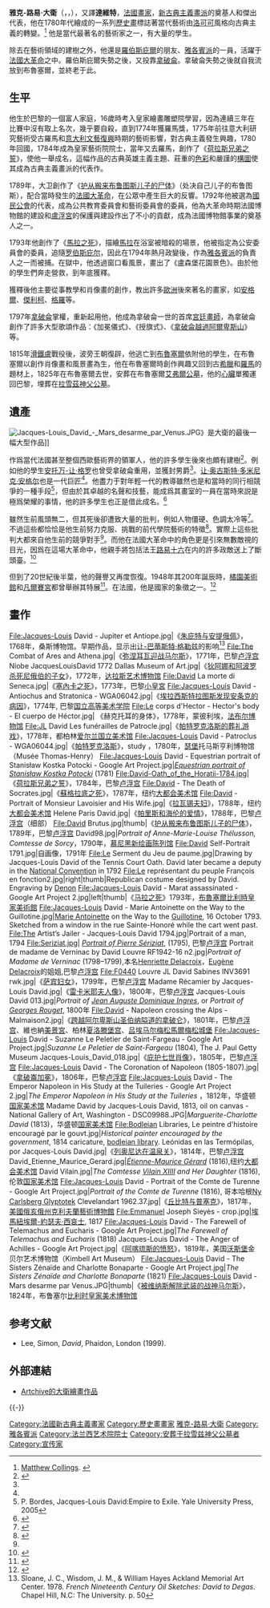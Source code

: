 {{noteTA
|T=zh-cn:雅克-路易·大卫; zh-tw:賈克-路易·大衛; zh-hk:雅克-路易·大衛;
|1=zh-cn:雅克-路易·大卫; zh-tw:賈克-路易·大衛; zh-hk:雅克-路易·大衛;
}}
{{Infobox Artist
| bgcolour    = #EEDD82
| subject_name = 雅克-路易·大衛
| birthname = Jacques-Louis David
| image_name = David Self Portrait.jpg
| image_caption = 自畫像（1794年），藏于[[卢浮宫|卢浮宫]]
| date_of_birth = 1748年8月30日
| place_of_birth = {{flag|法國}}[[巴黎|巴黎]]
| date_of_death = {{death_date_and_age|1825|12|9|1748|8|9|mf=y}}
| place_of_death = {{flag|荷蘭}}[[布魯塞爾|布魯塞爾]]
| nationality = [[法國|法國]]
| field = [[绘画|绘画]]、[[素描|素描]]
| famous works = 《[[荷拉斯兄弟之誓|荷拉斯兄弟之誓]]》（1784年）<br>《[[马拉之死|马拉之死]]》（1793年）
| training = 
| movement = [[新古典主义|新古典主义]]
| patrons = 
| awards = [[罗马大奖|罗马大奖]]<br>[[法国荣誉军团勋章|法国荣誉军团勋章]]
|}}
'''雅克-路易·大衛'''（{{lang-fr|Jacques-Louis David}}，{{IPA-fr|ʒak lwi david|lang}}，{{bd|1748年|8月30日|1825年|12月9日|David}}），又譯'''達維特'''，[[法國|法國]][[畫家|畫家]]，[[新古典主義畫派|新古典主義畫派]]的奠基人和傑出代表，他在1780年代繪成的一系列[[歷史畫|歷史畫]]標誌著當代藝術由[[洛可可|洛可可]]風格向古典主義的轉變。<ref>[[Matthew_Collings|Matthew Collings]]. {{cite episode
 | title = Feelings
 | episodelink = 
 | series = This Is Civilisation
 | serieslink = 
 | airdate = 2007
 | season = 1
 | number = 2}}</ref> 他是當代最著名的藝術家之一，有大量的學生。

除去在藝術領域的建樹之外，他還是[[羅伯斯庇爾|羅伯斯庇爾]]的朋友、[[雅各賓派|雅各賓派]]的一員，活躍于[[法國大革命|法國大革命]]之中。羅伯斯庇爾失勢之後，又投靠[[拿破侖|拿破侖]]。拿破侖失勢之後就自我流放到布魯塞爾，並終老于此。

==生平==
他生於巴黎的一個富人家庭，16歲時考入皇家繪畫雕塑院學習，因為連續三年在比賽中沒有取上名次，幾乎要自殺，直到1774年獲羅馬獎，1775年前往意大利研究藝術受古羅馬和[[意大利文藝復興|意大利文藝復興]]時期的藝術影響，對古典主義發生興趣，1780年回國，1784年成為皇家藝術院院士，當年又去羅馬，創作了《[[荷拉斯兄弟之誓|荷拉斯兄弟之誓]]》，使他一舉成名，這幅作品的古典英雄主義主題、莊重的[[色彩|色彩]]和嚴謹的[[構圖|構圖]]使其成為古典主義畫派的代表作。

1789年，大卫創作了《[[护从搬来布鲁图斯儿子的尸体|护从搬来布鲁图斯儿子的尸体]]》（处决自己儿子的布鲁图斯），配合當時發生的[[法國大革命|法國大革命]]，在公眾中產生巨大的反響。1792年他被選為[[國民公會|國民公會]]的代表，成為公共教育委員會和藝術委員會的委員，他為大革命時期法國博物館的建設和[[盧浮宮|盧浮宮]]的保護與建設作出了不小的貢獻，成為法國博物館事業的奠基人之一。

1793年他創作了《[[馬拉之死|馬拉之死]]》，描繪[[馬拉|馬拉]]在浴室被暗殺的場景，他被指定為公安委員會的委員，追隨[[罗伯斯庇尔|罗伯斯庇尔]]，因此在1794年熱月政變後，作為[[雅各賓派|雅各賓派]]的負責人之一而被捕。在獄中，他透過窗口看風景，畫出了《盧森堡花園景色》。由於他的學生們奔走營救，到年底獲釋。

獲釋後他主要從事教學和肖像畫的創作，教出許多[[歐洲|歐洲]]後來著名的畫家，如[[安格爾|安格爾]]、[[傑利柯|傑利柯]]、[[格羅|格羅]]等。

1797年[[拿破侖|拿破侖]]掌權，重新起用他，他成為拿破侖一世的首席[[宮廷畫師|宮廷畫師]]，為拿破侖創作了許多大型歌頌作品：《加冕儀式》、《授旗式》、《[[拿破侖越過阿爾卑斯山|拿破侖越過阿爾卑斯山]]》等。

1815年[[滑鐵盧|滑鐵盧]]戰役後，波旁王朝復辟，他逃亡到[[布魯塞爾|布魯塞爾]]依附他的學生，在布魯塞爾以創作肖像畫和風景畫為生，他在布魯塞爾時創作興趣又回到古[[希臘|希臘]]和[[羅馬|羅馬]]的題材上，1825年在布魯塞爾去世，安葬在布魯塞爾[[艾弗爾公墓|艾弗爾公墓]]，他的[[心臟|心臟]]單獨運回巴黎，埋葬在[[拉雪茲神父公墓|拉雪茲神父公墓]]。

==遺產==
[[File:Jacques-Louis_David_-_Mars_desarme_par_Venus.JPG|thumb]]》是大衛的最後一幅大型作品]] 

作爲當代法國甚至整個西歐藝術界的領軍人，他的許多學生後來也頗有建樹<ref name="Lee 321">{{cite book|last=Lee|first=Simon|title=David|pages=321}}</ref>。例如他的學生[[安托万-让·格罗|安托万-让·格罗]]也曾受拿破侖重用，並獲封男爵<ref name="Lee 321"/>。[[让·奥古斯特·多米尼克·安格尔|让·奥古斯特·多米尼克·安格尔]]也是一代巨匠<ref name="Lee 321"/>。他盡力于對年輕一代的教導雖然也是和當時的同行相競爭的一種手段<ref>P. Bordes, Jacques-Louis David:Empire to Exile. Yale University Press, 2005</ref>，但由於其卓越的名聲和技藝，能成爲其畫室的一員在當時來説是極爲榮耀的事情，他的許多學生也正是借此成名。<ref name="Lee 321–322">{{cite book|last=Lee|first=Simon|title=David|pages=321–322}}</ref>

雖然生前風頭無二，但其死後卻遭致大量的批判，例如人物僵硬、色調太冷等<ref>{{cite book|last=Lee|first=Simon|title=David|pages=322}}</ref>。不過這些都恰恰是他生前努力克服、挑戰的前代學院藝術的特徵<ref>{{cite book|last=Roberts|first=Warren|title=Jacques-Louis David, Revolutionary Artist|pages=14}}</ref>。實際上這些批判大都來自他生前的競爭對手<ref name="Lee 321–322"/>。而他在法國大革命中的角色更是引來無數敵視的目光，因爲在這場大革命中，他親手將包括法王[[路易十六|路易十六]]在内的許多政敵送上了斷頭臺。<ref>{{cite book|last=Lee|first=Simon|title=David|pages=151}}</ref>

但到了20世紀後半葉，他的聲譽又再度恢復。1948年其200年誕辰時，[[橘園美術館|橘園美術館]]和[[凡爾賽宮|凡爾賽宮]]都曾舉辦其特展<ref>{{cite book|last=Lee|first=Simon|title=David|pages=326}}</ref>。在法國，他是國家的象徵之一。<ref>{{cite book|last=Lee|first=Simon|title=David|pages=328}}</ref>

== 畫作 ==

<gallery widths="180px" heights="180px" perrow="4">
File:Jacques-Louis David - Jupiter et Antiope.jpg|《[[朱庇特与安提俄佩|朱庇特与安提俄佩]]》，1768年，桑斯博物馆。早期作品，显示出[[让-巴蒂斯特·格勒兹|让-巴蒂斯特·格勒兹]]的影响<ref>Sloane, J. C., Wisdom, J. M., & William Hayes Ackland Memorial Art Center. 1978. ''French Nineteenth Century Oil Sketches: David to Degas''. Chapel Hill, N.C: The University.  p. 50</ref>
File:The Combat of Ares and Athena.jpg|《[[弥涅耳瓦迎战马尔斯|弥涅耳瓦迎战马尔斯]]》，1771年，巴黎[[卢浮宫|卢浮宫]]
Niobe JacquesLouisDavid 1772 Dallas Museum of Art.jpg|《[[狄阿娜和阿波罗杀死尼俄伯的子女|狄阿娜和阿波罗杀死尼俄伯的子女]]》，1772年，[[达拉斯艺术博物馆|达拉斯艺术博物馆]]
File:David La morte di Seneca.jpg|《[[塞內卡之死|塞內卡之死]]》，1773年，巴黎[[小皇宮|小皇宮]]
File:Jacques-Louis David - Antiochus and Stratonica - WGA06042.jpg|《[[埃拉西斯特拉图斯发现安条克的病因|埃拉西斯特拉图斯发现安条克的病因]]》，1774年, 巴黎[[国立高等美术学院|国立高等美术学院]]
File:Le corps d'Hector - Hector's body - El cuerpo de Héctor.jpg| 《赫克托耳的身体》，1778年，蒙彼利埃，[[法布尔博物馆|法布尔博物馆]]
File:JL David Les funérailles de Patrocle.jpg|《[[帕特罗克洛斯的葬礼游戏|帕特罗克洛斯的葬礼游戏]]》，1778年，都柏林[[爱尔兰国立美术馆|爱尔兰国立美术馆]]
File:Jacques-Louis David - Patroclus - WGA06044.jpg|《[[帕特罗克洛斯|帕特罗克洛斯]]》，study ，1780年，[[瑟堡|瑟堡]]托马斯亨利博物馆（Musée Thomas-Henry）
File:Jacques-Louis David - Equestrian portrait of Stanisław Kostka Potocki - Google Art Project.jpg|''[[Portrait_of_count_Stanislas_Potocki|Equestrian portrait of Stanisław Kostka Potocki]]'' (1781)
File:David-Oath_of_the_Horatii-1784.jpg|《[[荷拉斯兄弟之誓|荷拉斯兄弟之誓]]》，1784年，巴黎[[卢浮宫|卢浮宫]]
File:David - The Death of Socrates.jpg|《[[蘇格拉底之死|蘇格拉底之死]]》，1787年，纽约[[大都会美术馆|大都会美术馆]]
File:David - Portrait of Monsieur Lavoisier and His Wife.jpg|《[[拉瓦锡夫妇|拉瓦锡夫妇]]》，1788年，纽约[[大都会美术馆|大都会美术馆]]
Helene Paris David.jpg|《[[帕里斯和海伦的爱情|帕里斯和海伦的爱情]]》，1788年，巴黎[[卢浮宫|卢浮宫]]（细部）
File:David Brutus.jpg|thumb|《[[护从搬来布鲁图斯儿子的尸体|护从搬来布鲁图斯儿子的尸体]]》，1789年，巴黎[[卢浮宫|卢浮宫]]
David98.jpg|''Portrait of Anne-Marie-Louise Thélusson, Comtesse de Sorcy''，1790年，[[慕尼黑|慕尼黑]][[新绘画陈列馆|新绘画陈列馆]]
File:David Self-Portrait 1791.jpg|自画像，1791年
File:Le Serment du Jeu de paume.jpg|Drawing by Jacques-Louis David of the Tennis Court Oath. David later became a deputy in the [[National_Convention|National Convention]] in 1792
File:Le représentant du peuple François en fonction2.jpg|right|thumb|Republican costume designed by David. Engraving by [[Dominique_Vivant|Denon]]
File:Jacques-Louis David - Marat assassinated - Google Art Project 2.jpg|left|thumb|《[[马拉之死|马拉之死]]》1793年，[[布魯塞爾|布魯塞爾]][[比利時皇家美術館|比利時皇家美術館]]
File:Jacques-Louis David - Marie Antoinette on the Way to the Guillotine.jpg|[[Marie_Antoinette|Marie Antoinette]] on the Way to the [[Guillotine|Guillotine]], 16 October 1793. Sketched from a window in the rue Sainte-Honoré while the cart went past.
File:The Artist’s Jailer - Jacques-Louis David 1794.jpg|Portrait of a man, 1794
File:Seriziat.jpg| ''[[Portrait_of_Pierre_Seriziat|Portrait of Pierre Sériziat]]'', (1795), 巴黎[[卢浮宫|卢浮宫]]
Portrait de madame de Verninac by David Louvre RF1942-16 n2.jpg|''Portrait of Madame de Verninac'' (1798–1799),本名[[Henriette_Delacroix|Henriette Delacroix]]，[[Eugène_Delacroix|Eugène Delacroix]]的姐姐,巴黎[[卢浮宫|卢浮宫]]
File:F0440 Louvre JL David Sabines INV3691 rwk.jpg|《[[萨宾妇女|萨宾妇女]]》，1799年，巴黎[[卢浮宫|卢浮宫]]
Madame Récamier by Jacques-Louis David.jpg|《[[雷卡米耶夫人像|雷卡米耶夫人像]]》，1800年，巴黎[[卢浮宫|卢浮宫]]
Jacques-Louis David 013.jpg|''Portrait of [[Jean_Auguste_Dominique_Ingres|Jean Auguste Dominique Ingres]]'', or ''Portrait of [[Georges_Rouget|Georges Rouget]]'', 1800年
File:David - Napoleon crossing the Alps - Malmaison2.jpg|《[[跨越阿尔卑斯山圣伯纳隘道的拿破仑|跨越阿尔卑斯山圣伯纳隘道的拿破仑]]》，1801年，巴黎[[卢浮宫|卢浮宫]]、維也納[[美景宮|美景宮]]、柏林[[夏洛滕堡宫|夏洛滕堡宫]]、[[吕埃马尔梅松|吕埃马尔梅松]][[馬爾梅松城堡|馬爾梅松城堡]]
File:Jacques-Louis David - Suzanne Le Peletier de Saint-Fargeau - Google Art Project.jpg|''Suzanne Le Peletier de Saint-Fargeau'' (1804), The J. Paul Getty Museum
Jacques-Louis_David_018.jpg|《[[庇护七世肖像|庇护七世肖像]]》，1805年，巴黎[[卢浮宫|卢浮宫]]
File:Jacques-Louis David - The Coronation of Napoleon (1805-1807).jpg|《[[拿破崙加冕|拿破崙加冕]]》，1806年，巴黎[[卢浮宫|卢浮宫]]
File:Jacques-Louis David - The Emperor Napoleon in His Study at the Tuileries - Google Art Project 2.jpg|''The Emperor Napoleon in His Study at the Tuileries'' ，1812年，华盛顿[[国家美术馆_(华盛顿)|国家美术馆]]
Madame David by Jacques-Louis David, 1813, oil on canvas - National Gallery of Art, Washington - DSC09988.JPG|''Marguerite-Charlotte David'' (1813)，华盛顿[[国家美术馆_(华盛顿)|国家美术馆]]
File:Bodleian Libraries, Le peintre d'histoire encouragé par le gouvt.jpg|''Historical painter encouraged by the government'', 1814 caricature, [[bodleian_library|bodleian library]].
Leónidas en las Termópilas, por Jacques-Louis David.jpg|《[[列奥尼达在温泉关|列奥尼达在温泉关]]》，1814年，巴黎[[卢浮宫|卢浮宫]]
David_Etienne_Maurice_Gerard.jpg|''[[Étienne-Maurice_Gérard|Étienne-Maurice Gérard]]'' (1816),纽约[[大都会美术馆|大都会美术馆]]
David Vilain.jpg|''The Comtesse [[Vilain_XIIII|Vilain XIIII]] and Her Daughter'' (1816), 伦敦[[国家美术馆_(伦敦)|国家美术馆]]
File:Jacques-Louis David - Portrait of the Comte de Turenne - Google Art Project.jpg|''Portrait of the Comte de Turenne'' (1816), 哥本哈根[[Ny_Carlsberg_Glyptotek|Ny Carlsberg Glyptotek]]
Clevelandart 1962.37.jpg|《[[丘比特与普塞克_(大卫)|丘比特与普塞克]]》，1817年，[[美國|美國]][[俄亥俄州|俄亥俄州]][[克利夫蘭藝術博物館|克利夫蘭藝術博物館]]
File:Emmanuel Joseph Sieyès - crop.jpg|[[埃馬紐埃爾-約瑟夫·西哀士|埃馬紐埃爾-約瑟夫·西哀士]], 1817
File:Jacques-Louis David - The Farewell of Telemachus and Eucharis - Google Art Project.jpg|''The Farewell of Telemachus and Eucharis'' (1818)
Jacques-Louis David - The Anger of Achilles - Google Art Project.jpg|《[[阿喀琉斯的愤怒|阿喀琉斯的愤怒]]》，1819年，美国[[沃斯堡|沃斯堡]]金贝尔艺术博物馆（Kimbell Art Museum）
File:Jacques-Louis David - The Sisters Zénaïde and Charlotte Bonaparte - Google Art Project.jpg|''The Sisters Zénaïde and Charlotte Bonaparte'' (1821)
File:Jacques-Louis David - Mars desarme par Venus.JPG|thumb|《[[被维纳斯解除武装的战神马尔斯|被维纳斯解除武装的战神马尔斯]]》，1824年，布鲁塞尔[[比利时皇家美术博物馆|比利时皇家美术博物馆]]
</gallery>

== 参考文献 ==
{{Reflist|30em}}
*Lee, Simon, ''David'', Phaidon, London (1999). {{ISBN|0714838047}}

== 外部連結 ==
{{Commons|Jacques-Louis David}}
* {{en icon}}[http://www.artchive.com/artchive/D/david.html Artchive的大衛繪畫作品] {{Wayback|url=http://www.artchive.com/artchive/D/david.html |date=20210422090810 }}

{{-}}
{{法國大革命}}

{{Authority control}}
{{DEFAULTSORT:david}}
[[Category:法國新古典主義畫家|Category:法國新古典主義畫家]]
[[Category:歷史畫畫家|Category:歷史畫畫家]]
[[Category:雅克-路易·大衛|]]
[[Category:雅各賓派|Category:雅各賓派]]
[[Category:法兰西艺术院院士|Category:法兰西艺术院院士]]
[[Category:安葬于拉雪兹神父公墓者|Category:安葬于拉雪兹神父公墓者]]
[[Category:宣传家|Category:宣传家]]